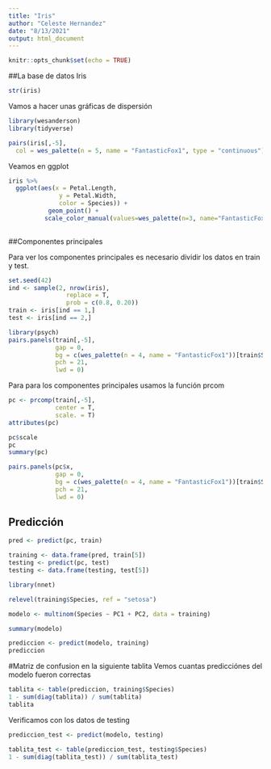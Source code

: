 ```yaml
---
title: "Iris"
author: "Celeste Hernandez"
date: "8/13/2021"
output: html_document
---
```


```r
knitr::opts_chunk$set(echo = TRUE)
```

##La base de datos Iris

```r
str(iris)
```

Vamos a hacer unas gráficas de dispersión

```r
library(wesanderson)
library(tidyverse)

pairs(iris[,-5],
  col = wes_palette(n = 5, name = "FantasticFox1", type = "continuous"))

```

Veamos en ggplot

```r


iris %>% 
  ggplot(aes(x = Petal.Length, 
              y = Petal.Width,
              color = Species)) +
           geom_point() +
          scale_color_manual(values=wes_palette(n=3, name="FantasticFox1"))
         
```
##Componentes principales 

Para ver los componentes principales es necesario dividir los datos en train y test.
```r
set.seed(42)
ind <- sample(2, nrow(iris),
                replace = T, 
                prob = c(0.8, 0.20))
train <- iris[ind == 1,]
test <- iris[ind == 2,]

library(psych)
pairs.panels(train[,-5],
             gap = 0,
             bg = c(wes_palette(n = 4, name = "FantasticFox1"))[train$Species],
             pch = 21,
             lwd = 0)
```

Para para los componentes principales usamos la función prcom

```r
pc <- prcomp(train[,-5],
             center = T,
             scale. = T)
attributes(pc)

pc$scale
pc
summary(pc)

pairs.panels(pc$x,
             gap = 0,
             bg = c(wes_palette(n = 4, name = "FantasticFox1"))[train$Species],
             pch = 21,
             lwd = 0)

```

## Predicción

```r
pred <- predict(pc, train)

training <- data.frame(pred, train[5])
testing <- predict(pc, test)
testing <- data.frame(testing, test[5])

```

```r
library(nnet)

relevel(training$Species, ref = "setosa")

modelo <- multinom(Species ~ PC1 + PC2, data = training)

summary(modelo)

prediccion <- predict(modelo, training)
prediccion
```

#Matriz de confusion en la siguiente tablita
Vemos cuantas predicciónes del modelo fueron correctas
```r
tablita <- table(prediccion, training$Species)
1 - sum(diag(tablita)) / sum(tablita)
tablita
```

Verificamos con los datos de testing 
```r
prediccion_test <- predict(modelo, testing)

tablita_test <- table(prediccion_test, testing$Species)
1 - sum(diag(tablita_test)) / sum(tablita_test)
```


